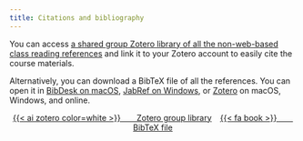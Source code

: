 ```yaml
---
title: Citations and bibliography
---
```


You can access [a shared group Zotero library of all the non-web-based class reading references](https://www.zotero.org/groups/datavizs23) and link it to your Zotero account to easily cite the course materials. 

Alternatively, you can download a BibTeX file of all the references. You can open it in [BibDesk on macOS](http://bibdesk.sourceforge.net/), [JabRef on Windows](http://www.jabref.org/), or [Zotero](https://www.zotero.org/) on macOS, Windows, and online.

<p class="buttons" style="text-align:center;">
<a class="btn btn-danger" target="_blank" href="https://www.zotero.org/groups/datavizs23">{{< ai zotero color=white >}}&emsp;&emsp;Zotero group library</a> &ensp;
<a class="btn btn-danger" target="_blank" href="/files/bib/readings.bib" role="button">{{< fa book >}}&emsp;&emsp;BibTeX file</a>
</p>

